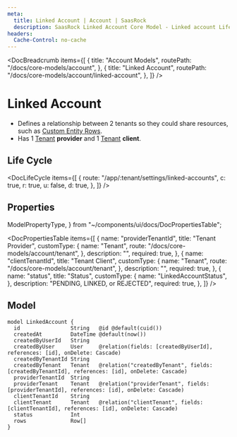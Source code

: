 ```yaml
---
meta:
  title: Linked Account | Account | SaasRock
  description: SaasRock Linked Account Core Model - Linked account Life cycle, Properties and Model.
headers:
  Cache-Control: no-cache
---
```



<DocBreadcrumb
  items={[
    {
      title: "Account Models",
      routePath: "/docs/core-models/account",
    },
    {
      title: "Linked Account",
      routePath: "/docs/core-models/account/linked-account",
    },
  ]}
/>

# Linked Account

- Defines a relationship between 2 tenants so they could share resources, such as [Custom Entity Rows](/docs/core-models/custom-entity/row).
- Has 1 [Tenant](/docs/core-models/account/tenant) **provider** and 1 [Tenant](/docs/core-models/account/tenant) **client**.

## Life Cycle


<DocLifeCycle
  items={[
    {
      route: "/app/:tenant/settings/linked-accounts",
      c: true,
      r: true,
      u: false,
      d: true,
    },
  ]}
/>

## Properties

  ModelPropertyType,
} from "~/components/ui/docs/DocPropertiesTable";

<DocPropertiesTable
  items={[
    {
      name: "providerTenantId",
      title: "Tenant Provider",
      customType: {
        name: "Tenant",
        route: "/docs/core-models/account/tenant",
      },
      description: "",
      required: true,
    },
    {
      name: "clientTenantId",
      title: "Tenant Client",
      customType: {
        name: "Tenant",
        route: "/docs/core-models/account/tenant",
      },
      description: "",
      required: true,
    },
    {
      name: "status",
      title: "Status",
      customType: {
        name: "LinkedAccountStatus",
      },
      description: "PENDING, LINKED, or REJECTED",
      required: true,
    },
  ]}
/>

## Model

```
model LinkedAccount {
  id                String   @id @default(cuid())
  createdAt         DateTime @default(now())
  createdByUserId   String
  createdByUser     User     @relation(fields: [createdByUserId], references: [id], onDelete: Cascade)
  createdByTenantId String
  createdByTenant   Tenant   @relation("createdByTenant", fields: [createdByTenantId], references: [id], onDelete: Cascade)
  providerTenantId  String
  providerTenant    Tenant   @relation("providerTenant", fields: [providerTenantId], references: [id], onDelete: Cascade)
  clientTenantId    String
  clientTenant      Tenant   @relation("clientTenant", fields: [clientTenantId], references: [id], onDelete: Cascade)
  status            Int
  rows              Row[]
}
```
